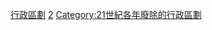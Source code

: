 {{Cat topic in year| topic=廢除的行政區劃|year=2012}}
[[Category:2012年廢除|行政區劃]]
[[Category:2010年代廢除的行政區劃|2]]
[[Category:21世紀各年廢除的行政區劃|Category:21世紀各年廢除的行政區劃]]